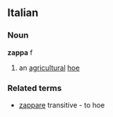 ==Italian==
===Noun===
'''zappa''' f
# an [[agricultural]] [[hoe]]
===Related terms===
* [[zappare]] transitive - to hoe